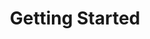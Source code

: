 ---
title: Getting Started
icon: IconUsers
info: Discover Twenty, an open-source CRM, its features, benefits, system requirements, and how to get involved.
image: /images/user-guide/create-workspace/workspace-cover.png
sectionInfo: A brief guide to grasp the basics of Twenty
---